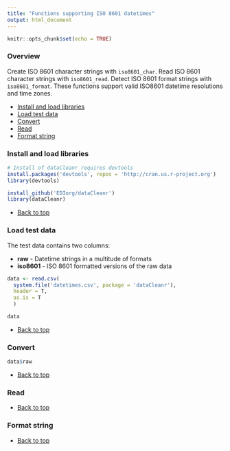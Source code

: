 ```yaml
---
title: "Functions supporting ISO 8601 datetimes"
output: html_document
---
```


```r
knitr::opts_chunk$set(echo = TRUE)
```

### Overview

Create ISO 8601 character strings with `iso8601_char`. Read ISO 8601 character strings with `iso8601_read`. Detect ISO 8601 format strings with `iso8601_format`. These functions support valid ISO8601 datetime resolutions and time zones.

- [Install and load libraries](#install-and-load-libraries)
- [Load test data](#load-test-data)
- [Convert](#convert)
- [Read](#read)
- [Format string](#format-string)

### Install and load libraries

```r
# Install of dataCleanr requires devtools
install.packages('devtools', repos = 'http://cran.us.r-project.org')
library(devtools)

install_github('EDIorg/dataCleanr')
library(dataCleanr)
```

* [Back to top](#overview)

### Load test data

The test data contains two columns:

* **raw** - Datetime strings in a multitude of formats
* **iso8601** - ISO 8601 formatted versions of the raw data

```r
data <- read.csv(
  system.file('datetimes.csv', package = 'dataCleanr'), 
  header = T,
  as.is = T
  )

data
```

* [Back to top](#overview)

### Convert

```r
data$raw
```

* [Back to top](#overview)

### Read


* [Back to top](#overview)

### Format string


* [Back to top](#overview)
